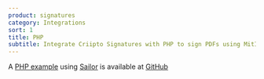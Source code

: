 ```yaml
---
product: signatures
category: Integrations
sort: 1
title: PHP
subtitle: Integrate Criipto Signatures with PHP to sign PDFs using MitID, Swedish BankID, Norwegian BankId or other e-IDs.
---
```


A [PHP example](https://github.com/criipto/samples/tree/master/Signing/php)
using [Sailor](https://github.com/spawnia/sailor)
is available at [GitHub](https://github.com/criipto/samples/tree/master/Signing/php)